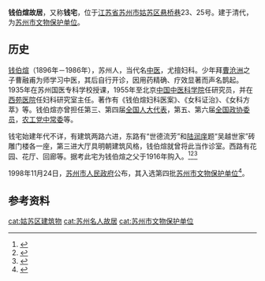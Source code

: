 {{文物保护单位
| 级别 = 县市级
| 省区市 = 苏州市
| 名称 = 钱宅
| 图片 = Former Residence of Qian Boxuan 2012-03.JPG
| 编号 = 第四批
| 分类 = 古建筑
| 时代 = 清
| 所在 = [[苏州市|苏州市]][[姑苏区|姑苏区]]
| 登录 = 1998年
}}

'''钱伯煊故居'''，又称'''钱宅'''，位于[[江苏省|江苏省]][[苏州市|苏州市]][[姑苏区|姑苏区]][[悬桥巷|悬桥巷]]23、25号。建于清代，为[[苏州市文物保护单位|苏州市文物保护单位]]。

==历史==
[[钱伯煊|钱伯煊]]（1896年－1986年），苏州人，当代名[[中医|中医]]，尤擅妇科。少年拜[[曹沧洲|曹沧洲]]之子曹融甫为师学习中医，其后自行开诊，因用药精确、疗效显著而声名鹊起。1935年在苏州国医专科学校授课，1955年至北京[[中国中医科学院|中国中医科学院]]任研究员，并在[[西苑医院|西苑医院]]任妇科研究室主任。著作有《钱伯煊妇科医案》、《女科证治》、《女科方萃》等。钱伯煊亦曾担任第三、第四届[[全国人大代表|全国人大代表]]，第五、第六届[[全国政协委员|全国政协委员]]，[[农工党中常委|农工党中常委]]等。

钱宅始建年代不详，有建筑两路六进，东路有“世德流芳”和[[陆润庠|陆润庠]]题“吴越世家”砖雕门楼各一座，第三进大厅具明朝建筑风格，钱伯煊就曾将此当作诊室。西路有花园、花厅、回廊等。据考此宅为钱伯煊之父于1916年购入。<ref>{{cite book|title=江苏文物古迹通览 |author=唐云俊 |publisher=上海古籍出版社 |year=2000 |isbn=7-5325-2605-4 |pages=97}}</ref><ref>{{cite book |title=苏州古城 平江历史街区 |author=袁以新 |publisher=上海三联书店 |year=2004 |isbn=7-5426-1920-9 |pages=163-166}}</ref><ref>{{cite web |author1=何大明 |title=杏林世家谒钱宅 |url=https://suzhouculture.szlib.com/dfwxjb/show.aspx?col=街坊里巷&guid=62cc661d-b459-4726-9174-e155487a3d05 |website=苏州图书馆地方文献剪报 |publisher=苏州日报 |date=2010-12-24}}</ref>

1998年11月24日，[[苏州市人民政府|苏州市人民政府]]公布，其入选第四批[[苏州市文物保护单位|苏州市文物保护单位]]<ref>{{Cite book|title=苏州通史 中华人民共和国卷 1978-2000|last=苏州通史编纂委员会，王国平|publisher=苏州：[[苏州大学出版社|苏州大学出版社]]|year=2019.03|isbn=978-7-5672-2511-4|pages=649}}</ref>。

==参考资料==
{{refs}}

{{coord|31.31707|N|120.62657|E|display=title}}
{{苏州市文物保护单位}}
{{DEFAULTSORT:qianzhai}}
[[cat:姑苏区建筑物|cat:姑苏区建筑物]]
[[cat:苏州名人故居|cat:苏州名人故居]]
[[cat:苏州市文物保护单位|cat:苏州市文物保护单位]]